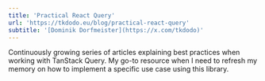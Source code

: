 ```yaml
---
title: 'Practical React Query'
url: 'https://tkdodo.eu/blog/practical-react-query'
subtitle: '[Dominik Dorfmeister](https://x.com/tkdodo)'
---
```


Continuously growing series of articles explaining best practices when working with TanStack Query. My go-to resource when I need to refresh my memory on how to implement a specific use case using this library.
